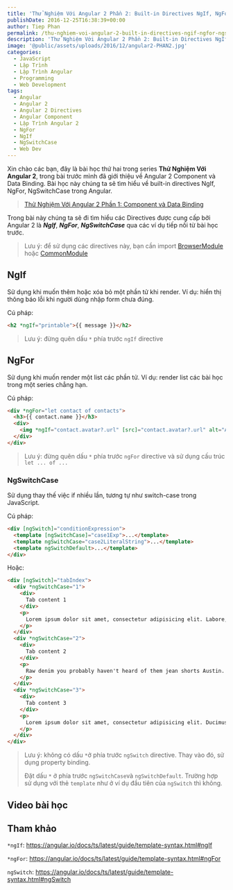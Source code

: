 ```yaml
---
title: 'Thử Nghiệm Với Angular 2 Phần 2: Built-in Directives NgIf, NgFor, NgSwitchCase'
publishDate: 2016-12-25T16:38:39+00:00
author: Tiep Phan
permalink: /thu-nghiem-voi-angular-2-built-in-directives-ngif-ngfor-ngswitchcase/
description: 'Thử Nghiệm Với Angular 2 Phần 2: Built-in Directives NgIf, NgFor, NgSwitchCase'
image: '@public/assets/uploads/2016/12/angular2-PHAN2.jpg'
categories:
  - JavaScript
  - Lập Trình
  - Lập Trình Angular
  - Programming
  - Web Development
tags:
  - Angular
  - Angular 2
  - Angular 2 Directives
  - Angular Component
  - Lập Trình Angular 2
  - NgFor
  - NgIf
  - NgSwitchCase
  - Web Dev
---
```


Xin chào các bạn, đây là bài học thứ hai trong series **Thử Nghiệm Với Angular 2**, trong bài trước mình đã giới thiệu về Angular 2 Component và Data Binding. Bài học này chúng ta sẽ tìm hiểu về built-in directives NgIf, NgFor, NgSwitchCase trong Angular.

<blockquote>
  <p>
    <a href="/thu-nghiem-voi-angular-2-component-va-data-binding/">Thử Nghiệm Với Angular 2 Phần 1: Component và Data Binding</a>
  </p>
</blockquote>



Trong bài này chúng ta sẽ đi tìm hiểu các Directives được cung cấp bởi Angular 2 là **_NgIf_**, **_NgFor_**, **_NgSwitchCase_** qua các ví dụ tiếp nối từ bài học trước.

> Lưu ý: để sử dụng các directives này, bạn cần import <a href="https://angular.io/docs/ts/latest/api/platform-browser/index/BrowserModule-class.html" rel="noopener noreferrer" target="_blank" rel="noopener noreferrer">BrowserModule</a> hoặc <a href="https://angular.io/docs/ts/latest/api/common/index/CommonModule-class.html" rel="noopener noreferrer" target="_blank" rel="noopener noreferrer">CommonModule</a>

## NgIf

Sử dụng khi muốn thêm hoặc xóa bỏ một phần tử khi render. Ví dụ: hiển thị thông báo lỗi khi người dùng nhập form chưa đúng.

Cú pháp:

```html
<h2 *ngIf="printable">{{ message }}</h2>
```

> Lưu ý: đừng quên dấu `*` phía trước `ngIf` directive

## NgFor

Sử dụng khi muốn render một list các phần tử. Ví dụ: render list các bài học trong một series chẳng hạn.

Cú pháp:

```html
<div *ngFor="let contact of contacts">
  <h3>{{ contact.name }}</h3>
  <div>
    <img *ngIf="contact.avatar?.url" [src]="contact.avatar?.url" alt="Avatar of {{ contact.name }}">
  </div>
</div>
```

> Lưu ý: đừng quên dấu `*` phía trước `ngFor` directive và sử dụng cấu trúc `let ... of ...`

### NgSwitchCase

Sử dụng thay thế việc if nhiều lần, tương tự như switch-case trong JavaScript.

Cú pháp:

```html
<div [ngSwitch]="conditionExpression">
  <template [ngSwitchCase]="case1Exp">...</template>
  <template ngSwitchCase="case2LiteralString">...</template>
  <template ngSwitchDefault>...</template>
</div>
```

Hoặc:

```html
<div [ngSwitch]="tabIndex">
  <div *ngSwitchCase="1">
    <div>
      Tab content 1
    </div>
    <p>
      Lorem ipsum dolor sit amet, consectetur adipisicing elit. Labore, rerum.
    </p>
  </div>
  <div *ngSwitchCase="2">
    <div>
      Tab content 2
    </div>
    <p>
      Raw denim you probably haven't heard of them jean shorts Austin. Nesciunt tofu stumptown aliqua, retro synth master cleanse. Mustache cliche tempor, williamsburg carles vegan helvetica. Reprehenderit butcher retro keffiyeh dreamcatcher synth. Cosby sweater eu banh mi, qui irure terry richardson ex squid. Aliquip placeat salvia cillum iphone. Seitan aliquip quis cardigan american apparel, butcher voluptate nisi qui.
    </p>
  </div>
  <div *ngSwitchCase="3">
    <div>
      Tab content 3
    </div>
    <p>
      Lorem ipsum dolor sit amet, consectetur adipisicing elit. Ducimus a sequi cupiditate accusantium vitae impedit eum illo voluptatem neque, nisi.
    </p>
  </div>
</div>
```

> Lưu ý: không có dấu `*`ở phía trước `ngSwitch` directive. Thay vào đó, sử dụng property binding.
> 
> Đặt dấu `*` ở phía trước `ngSwitchCase`và `ngSwitchDefault`. Trường hợp sử dụng với thẻ `template` như ở ví dụ đầu tiên của `ngSwitch` thì không.

## Video bài học

<Youtube id="KxvyaY2OY6s" />

## Tham khảo

`*ngIf`: <a href="https://angular.io/docs/ts/latest/guide/template-syntax.html#ngIf" target="_blank" rel="noopener noreferrer">https://angular.io/docs/ts/latest/guide/template-syntax.html#ngIf</a>

`*ngFor`: <a href="https://angular.io/docs/ts/latest/guide/template-syntax.html#ngFor" target="_blank" rel="noopener noreferrer">https://angular.io/docs/ts/latest/guide/template-syntax.html#ngFor</a>

`ngSwitch`: <a href="https://angular.io/docs/ts/latest/guide/template-syntax.html#ngSwitch" target="_blank" rel="noopener noreferrer">https://angular.io/docs/ts/latest/guide/template-syntax.html#ngSwitch</a>
